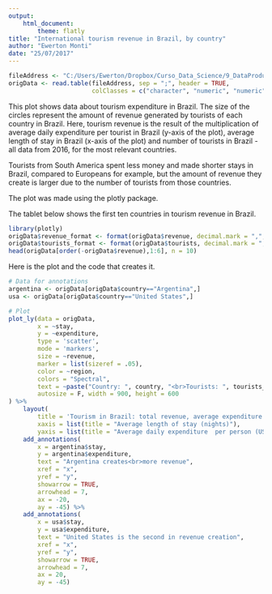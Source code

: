 ---
output: 
    html_document:
        theme: flatly
title: "International tourism revenue in Brazil, by country"
author: "Ewerton Monti"
date: "25/07/2017"
---

```{r echo=FALSE, warning=FALSE, message=FALSE}
fileAddress <- "C:/Users/Ewerton/Dropbox/Curso_Data_Science/9_DataProducts/Week3/receita_turismo/receita_turismo.csv"
origData <- read.table(fileAddress, sep = ";", header = TRUE, 
                       colClasses = c("character", "numeric", "numeric", "numeric", "numeric", "character"))
```

This plot shows data about tourism expenditure in Brazil. The size of the circles represent the amount of revenue generated by tourists of each country in Brazil. Here, tourism revenue is the result of the multiplication of average daily expenditure per tourist in Brazil (y-axis of the plot), average length of stay in Brazil (x-axis of the plot) and number of tourists in Brazil - all data from 2016, for the most relevant countries.

Tourists from South America spent less money and made shorter stays in Brazil, compared to Europeans for example, but the amount of revenue they create is larger due to the number of tourists from those countries.

The plot was made using the plotly package.

The tablet below shows the first ten countries in tourism revenue in Brazil.

```{r warning=FALSE, message=FALSE}
library(plotly)
origData$revenue_format <- format(origData$revenue, decimal.mark = ",", big.mark = " ")
origData$tourists_format <- format(origData$tourists, decimal.mark = ",", big.mark = " ")
head(origData[order(-origData$revenue),1:6], n = 10)
```

Here is the plot and the code that creates it. 



```{r warning=FALSE} 
# Data for annotations
argentina <- origData[origData$country=="Argentina",]
usa <- origData[origData$country=="United States",]

# Plot
plot_ly(data = origData, 
        x = ~stay, 
        y = ~expenditure, 
        type = 'scatter',
        mode = 'markers',
        size = ~revenue,
        marker = list(sizeref = .05),
        color = ~region,
        colors = "Spectral",
        text = ~paste("Country: ", country, "<br>Tourists: ", tourists_format, '<br>Revenue: $', revenue_format, '<br>Average expenditure: $', expenditure, '<br>Average stay: ', stay, ' nights'),
        autosize = F, width = 900, height = 600
) %>%
    layout(
        title = 'Tourism in Brazil: total revenue, average expenditure and length of stay by country of origin',
        xaxis = list(title = "Average length of stay (nights)"),
        yaxis = list(title = "Average daily expenditure  per person (US$)")) %>%
    add_annotations(
        x = argentina$stay,
        y = argentina$expenditure,
        text = "Argentina creates<br>more revenue",
        xref = "x",
        yref = "y",
        showarrow = TRUE,
        arrowhead = 7,
        ax = -20,
        ay = -45) %>%
    add_annotations(
        x = usa$stay,
        y = usa$expenditure,
        text = "United States is the second in revenue creation",
        xref = "x",
        yref = "y",
        showarrow = TRUE,
        arrowhead = 7,
        ax = 20,
        ay = -45)
```


